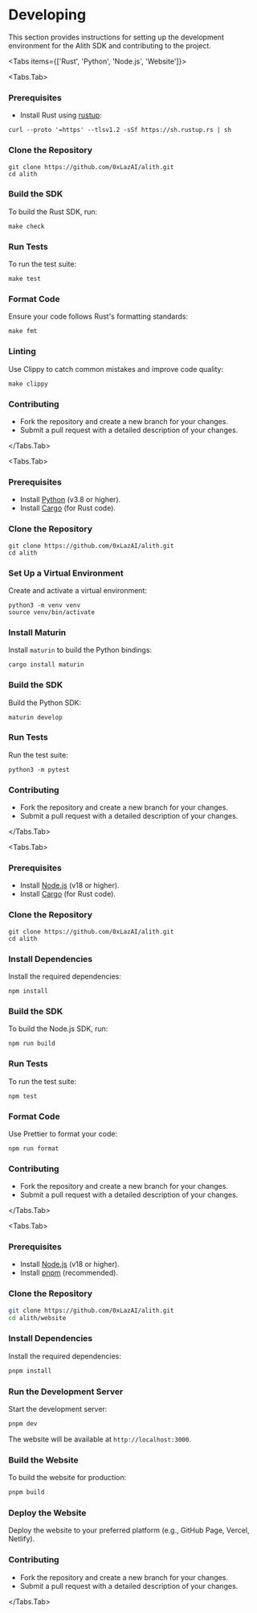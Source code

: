 
# Developing

This section provides instructions for setting up the development environment for the Alith SDK and contributing to the project.

<Tabs items={['Rust', 'Python', 'Node.js', 'Website']}>

<Tabs.Tab>

### Prerequisites

- Install Rust using [rustup](https://rustup.rs/):

```shell
curl --proto '=https' --tlsv1.2 -sSf https://sh.rustup.rs | sh
```

### Clone the Repository

```shell
git clone https://github.com/0xLazAI/alith.git
cd alith
```

### Build the SDK

To build the Rust SDK, run:

```shell
make check
```

### Run Tests

To run the test suite:

```shell
make test
```

### Format Code

Ensure your code follows Rust's formatting standards:

```shell
make fmt
```

### Linting

Use Clippy to catch common mistakes and improve code quality:

```shell
make clippy
```

### Contributing

- Fork the repository and create a new branch for your changes.
- Submit a pull request with a detailed description of your changes.

</Tabs.Tab>

<Tabs.Tab>

### Prerequisites
- Install [Python](https://www.python.org/downloads/) (v3.8 or higher).
- Install [Cargo](https://www.rust-lang.org/tools/install) (for Rust code).

### Clone the Repository

```shell
git clone https://github.com/0xLazAI/alith.git
cd alith
```

### Set Up a Virtual Environment

Create and activate a virtual environment:

```shell
python3 -m venv venv
source venv/bin/activate
```

### Install Maturin

Install `maturin` to build the Python bindings:

```shell
cargo install maturin
```

### Build the SDK

Build the Python SDK:

```shell
maturin develop
```

### Run Tests

Run the test suite:
```shell
python3 -m pytest
```

### Contributing

- Fork the repository and create a new branch for your changes.
- Submit a pull request with a detailed description of your changes.

</Tabs.Tab>

<Tabs.Tab>

### Prerequisites

- Install [Node.js](https://nodejs.org/) (v18 or higher).
- Install [Cargo](https://www.rust-lang.org/tools/install) (for Rust code).

### Clone the Repository

```shell
git clone https://github.com/0xLazAI/alith.git
cd alith
```

### Install Dependencies

Install the required dependencies:

```shell
npm install
```

### Build the SDK

To build the Node.js SDK, run:

```shell
npm run build
```

### Run Tests

To run the test suite:

```shell
npm test
```

### Format Code

Use Prettier to format your code:

```shell
npm run format
```

### Contributing

- Fork the repository and create a new branch for your changes.
- Submit a pull request with a detailed description of your changes.

</Tabs.Tab>

<Tabs.Tab>

### Prerequisites

- Install [Node.js](https://nodejs.org/) (v18 or higher).
- Install [pnpm](https://pnpm.io/installation) (recommended).

### Clone the Repository

```bash
git clone https://github.com/0xLazAI/alith.git
cd alith/website
```

### Install Dependencies

Install the required dependencies:

```bash
pnpm install
```

### Run the Development Server

Start the development server:

```bash
pnpm dev
```

The website will be available at `http://localhost:3000`.

### Build the Website

To build the website for production:

```bash
pnpm build
```

### Deploy the Website

Deploy the website to your preferred platform (e.g., GitHub Page, Vercel, Netlify).

### Contributing

- Fork the repository and create a new branch for your changes.
- Submit a pull request with a detailed description of your changes.

</Tabs.Tab>

</Tabs>

